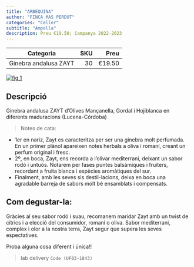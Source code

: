 ```yaml
---
title: "ARBEQUINA"
author: "FINCA MAS PERDUT"
categories: "Celler"
subtitle: "Ampolla"
description: Preu €19.50; Campanya 2022-2023
---
```



| Categoria                |SKU | Preu   |
|--------------------------|---:|-------:|
| Ginebra andalusa ZAYT    |30  | €19.50 |

[![fig 1](../imagesoil/zayt_ginebra.jpeg)](https://ginzayt.com/)


## Descripció
Ginebra andalusa ZAYT d'Olives Mançanella, Gordal i Hojiblanca en diferents maduracions (Lucena-Córdoba)

> Notes de cata:

- 1er en nariz, Zayt es caracteritza per ser una ginebra molt perfumada. En un primer plànol apareixen notes herbals a oliva i romaní, creant un perfum original i fresc.
- 2º, en boca, Zayt, ens recorda a l'olivar mediterrani, deixant un sabor rodó i untuós. Notarem per fases puntes balsàmiques i fruiters, recordant a fruita blanca i espècies aromàtiques del sur.
- Finalment, amb les seves sis destil-lacions, deixa en boca una agradable barreja de sabors molt bé ensamblats i compensats.

## Com degustar-la:
Gràcies al seu sabor rodó i suau, recomanem maridar Zayt amb un twist de cítrics i a elecció del consumidor, romaní o oliva.
Sabor mediterrani, complex i olor a la nostra terra, Zayt segur que supera les seves espectatives. 


Proba alguna cosa diferent i única!!


>
lab delivery
 `Code (UF03-1843)`